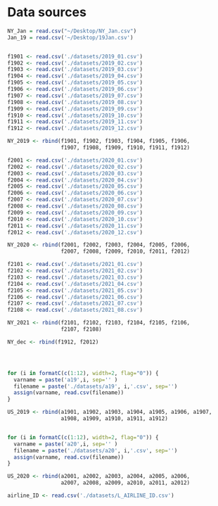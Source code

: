 # Data sources

```r
NY_Jan = read.csv("~/Desktop/NY_Jan.csv")
Jan_19 = read.csv('~/Desktop/19Jan.csv')


f1901 <- read.csv('./datasets/2019_01.csv')
f1902 <- read.csv('./datasets/2019_02.csv')
f1903 <- read.csv('./datasets/2019_03.csv')
f1904 <- read.csv('./datasets/2019_04.csv')
f1905 <- read.csv('./datasets/2019_05.csv')
f1906 <- read.csv('./datasets/2019_06.csv')
f1907 <- read.csv('./datasets/2019_07.csv')
f1908 <- read.csv('./datasets/2019_08.csv')
f1909 <- read.csv('./datasets/2019_09.csv')
f1910 <- read.csv('./datasets/2019_10.csv')
f1911 <- read.csv('./datasets/2019_11.csv')
f1912 <- read.csv('./datasets/2019_12.csv')

NY_2019 <- rbind(f1901, f1902, f1903, f1904, f1905, f1906,
                 f1907, f1908, f1909, f1910, f1911, f1912)

f2001 <- read.csv('./datasets/2020_01.csv')
f2002 <- read.csv('./datasets/2020_02.csv')
f2003 <- read.csv('./datasets/2020_03.csv')
f2004 <- read.csv('./datasets/2020_04.csv')
f2005 <- read.csv('./datasets/2020_05.csv')
f2006 <- read.csv('./datasets/2020_06.csv')
f2007 <- read.csv('./datasets/2020_07.csv')
f2008 <- read.csv('./datasets/2020_08.csv')
f2009 <- read.csv('./datasets/2020_09.csv')
f2010 <- read.csv('./datasets/2020_10.csv')
f2011 <- read.csv('./datasets/2020_11.csv')
f2012 <- read.csv('./datasets/2020_12.csv')

NY_2020 <- rbind(f2001, f2002, f2003, f2004, f2005, f2006,
                 f2007, f2008, f2009, f2010, f2011, f2012)

f2101 <- read.csv('./datasets/2021_01.csv')
f2102 <- read.csv('./datasets/2021_02.csv')
f2103 <- read.csv('./datasets/2021_03.csv')
f2104 <- read.csv('./datasets/2021_04.csv')
f2105 <- read.csv('./datasets/2021_05.csv')
f2106 <- read.csv('./datasets/2021_06.csv')
f2107 <- read.csv('./datasets/2021_07.csv')
f2108 <- read.csv('./datasets/2021_08.csv')

NY_2021 <- rbind(f2101, f2102, f2103, f2104, f2105, f2106,
                 f2107, f2108)

NY_dec <- rbind(f1912, f2012)




for (i in formatC(c(1:12), width=2, flag="0")) {
  varname = paste('a19',i, sep='' )
  filename = paste('./datasets/a19', i,'.csv', sep='')
  assign(varname, read.csv(filename))
}

US_2019 <- rbind(a1901, a1902, a1903, a1904, a1905, a1906, a1907,
                 a1908, a1909, a1910, a1911, a1912)


for (i in formatC(c(1:12), width=2, flag="0")) {
  varname = paste('a20',i, sep='' )
  filename = paste('./datasets/a20', i,'.csv', sep='')
  assign(varname, read.csv(filename))
}

US_2020 <- rbind(a2001, a2002, a2003, a2004, a2005, a2006,
                 a2007, a2008, a2009, a2010, a2011, a2012)

airline_ID <- read.csv('./datasets/L_AIRLINE_ID.csv')


```